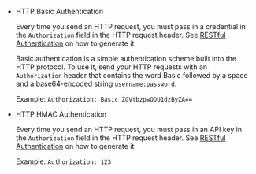 - HTTP Basic Authentication

    Every time you send an HTTP request, you must pass in a credential in the `Authorization` field in the HTTP request header. See [RESTful Authentication](/media-gateway/reference/restful-authentication#implement-basic-http-authentication) on how to generate it.

    Basic authentication is a simple authentication scheme built into the HTTP protocol. To use it, send your HTTP requests with an `Authorization` header that contains the word Basic followed by a space and a base64-encoded string `username:password`.

    Example: `Authorization: Basic ZGVtbzpwQDU1dzByZA==`

- HTTP HMAC Authentication

    Every time you send an HTTP request, you must pass in an API key in the `Authorization` field in the HTTP request header. See [RESTful Authentication](/media-gateway/reference/restful-authentication#implement-hmac-http-authentication) on how to generate it.

    Example: `Authorization: 123`
